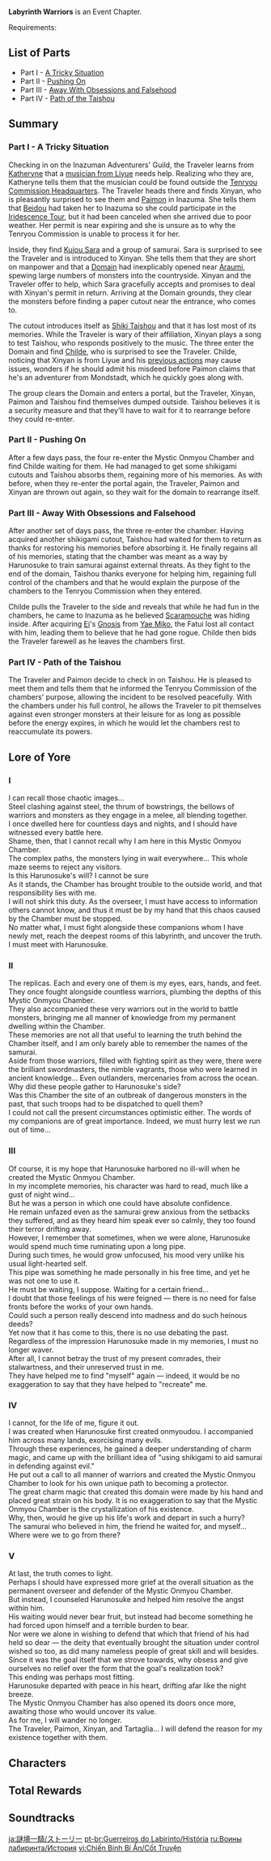 {{Event Tabs
|subpage1 = The Ominous Demesne
|subpage1name = Stage 1
|subpage2 = The Brutal Divergence
|subpage2name = Stage 2
|subpage3 = The Vengeful Wood
|subpage3name = Stage 3
|subpage4 = The Echoes of Extinction
|subpage4name = Stage 4
|subpage5 = The Rending Absolution
|subpage5name = Stage 5
}}
{{Chapter Infobox
|image           = Chapter Labyrinth Warriors.png
|type            = Story
|event_name      = Labyrinth Warriors
}}
'''Labyrinth Warriors''' is an Event Chapter.

Requirements: {{Quest|30;Omnipresence Over Mortals|display=fullSentence|requirements=1}}

==List of Parts==
* Part I - [[A Tricky Situation]]
* Part II - [[Pushing On]]
* Part III - [[Away With Obsessions and Falsehood]]
* Part IV - [[Path of the Taishou]]

==Summary==
===Part I - A Tricky Situation===
{{Main|A Tricky Situation}}
Checking in on the Inazuman Adventurers' Guild, the Traveler learns from [[Katheryne]] that a [[Xinyan|musician from Liyue]] needs help. Realizing who they are, Katheryne tells them that the musician could be found outside the [[Tenryou Commission Headquarters]]. The Traveler heads there and finds Xinyan, who is pleasantly surprised to see them and [[Paimon]] in Inazuma. She tells them that [[Beidou]] had taken her to Inazuma so she could participate in the [[Iridescence Tour]], but it had been canceled when she arrived due to poor weather. Her permit is near expiring and she is unsure as to why the Tenryou Commission is unable to process it for her.

Inside, they find [[Kujou Sara]] and a group of samurai. Sara is surprised to see the Traveler and is introduced to Xinyan. She tells them that they are short on manpower and that a [[Domains|Domain]] had inexplicably opened near [[Araumi]], spewing large numbers of monsters into the countryside. Xinyan and the Traveler offer to help, which Sara gracefully accepts and promises to deal with Xinyan's permit in return. Arriving at the Domain grounds, they clear the monsters before finding a paper cutout near the entrance, who comes to.

The cutout introduces itself as [[Shiki Taishou]] and that it has lost most of its memories. While the Traveler is wary of their affiliation, Xinyan plays a song to test Taishou, who responds positively to the music. The three enter the Domain and find [[Tartaglia|Childe]], who is surprised to see the Traveler. Childe, noticing that Xinyan is from Liyue and his [[Heart of Glaze|previous actions]] may cause issues, wonders if he should admit his misdeed before Paimon claims that he's an adventurer from Mondstadt, which he quickly goes along with.

The group clears the Domain and enters a portal, but the Traveler, Xinyan, Paimon and Taishou find themselves dumped outside. Taishou believes it is a security measure and that they'll have to wait for it to rearrange before they could re-enter.

===Part II - Pushing On===
{{Main|Pushing On}}
After a few days pass, the four re-enter the Mystic Onmyou Chamber and find Childe waiting for them. He had managed to get some shikigami cutouts and Taishou absorbs them, regaining more of his memories. As with before, when they re-enter the portal again, the Traveler, Paimon and Xinyan are thrown out again, so they wait for the domain to rearrange itself.

===Part III - Away With Obsessions and Falsehood===
{{Main|Away With Obsessions and Falsehood}}
After another set of days pass, the three re-enter the chamber. Having acquired another shikigami cutout, Taishou had waited for them to return as thanks for restoring his memories before absorbing it. He finally regains all of his memories, stating that the chamber was meant as a way by Harunosuke to train samurai against external threats. As they fight to the end of the domain, Taishou thanks everyone for helping him, regaining full control of the chambers and that he would explain the purpose of the chambers to the Tenryou Commission when they entered.

Childe pulls the Traveler to the side and reveals that while he had fun in the chambers, he came to Inazuma as he believed [[Scaramouche]] was hiding inside. After acquiring [[Ei]]'s [[Gnosis]] from [[Yae Miko]], the Fatui lost all contact with him, leading them to believe that he had gone rogue. Childe then bids the Traveler farewell as he leaves the chambers first.

===Part IV - Path of the Taishou===
{{Main|Path of the Taishou}}
The Traveler and Paimon decide to check in on Taishou. He is pleased to meet them and tells them that he informed the Tenryou Commission of the chambers' purpose, allowing the incident to be resolved peacefully. With the chambers under his full control, he allows the Traveler to pit themselves against even stronger monsters at their leisure for as long as possible before the energy expires, in which he would let the chambers rest to reaccumulate its powers.

==Lore of Yore==
===I===
I can recall those chaotic images...<br>
Steel clashing against steel, the thrum of bowstrings, the bellows of warriors and monsters as they engage in a melee, all blending together.<br>
I once dwelled here for countless days and nights, and I should have witnessed every battle here.<br>Shame, then, that I cannot recall why I am here in this Mystic Onmyou Chamber.<br>
The complex paths, the monsters lying in wait everywhere... This whole maze seems to reject any visitors.<br>Is this Harunosuke's will? I cannot be sure<br>
As it stands, the Chamber has brought trouble to the outside world, and that responsibility lies with me.<br>I will not shirk this duty. As the overseer, I must have access to information others cannot know, and thus it must be by my hand that this chaos caused by the Chamber must be stopped.<br>
No matter what, I must fight alongside these companions whom I have newly met, reach the deepest rooms of this labyrinth, and uncover the truth.<br>
I must meet with Harunosuke.

===II===
The replicas. Each and every one of them is my eyes, ears, hands, and feet.<br>
They once fought alongside countless warriors, plumbing the depths of this Mystic Onmyou Chamber.<br>
They also accompanied these very warriors out in the world to battle monsters, bringing me all manner of knowledge from my permanent dwelling within the Chamber.<br>
These memories are not all that useful to learning the truth behind the Chamber itself, and I am only barely able to remember the names of the samurai.<br>
Aside from those warriors, filled with fighting spirit as they were, there were the brilliant swordmasters, the nimble vagrants, those who were learned in ancient knowledge... Even outlanders, mercenaries from across the ocean.<br>
Why did these people gather to Harunosuke's side?<br>
Was this Chamber the site of an outbreak of dangerous monsters in the past, that such troops had to be dispatched to quell them?<br>
I could not call the present circumstances optimistic either. The words of my companions are of great importance. Indeed, we must hurry lest we run out of time...

===III===
Of course, it is my hope that Harunosuke harbored no ill-will when he created the Mystic Onmyou Chamber.<br>
In my incomplete memories, his character was hard to read, much like a gust of night wind...<br>
But he was a person in which one could have absolute confidence.<br>
He remain unfazed even as the samurai grew anxious from the setbacks they suffered, and as they heard him speak ever so calmly, they too found their terror drifting away.<br>
However, I remember that sometimes, when we were alone, Harunosuke would spend much time ruminating upon a long pipe.<br>
During such times, he would grow unfocused, his mood very unlike his usual light-hearted self.<br>
This pipe was something he made personally in his free time, and yet he was not one to use it.<br>
He must be waiting, I suppose. Waiting for a certain friend...<br>
I doubt that those feelings of his were feigned &mdash; there is no need for false fronts before the works of your own hands.<br>
Could such a person really descend into madness and do such heinous deeds?<br>
Yet now that it has come to this, there is no use debating the past.<br>
Regardless of the impression Harunosuke made in my memories, I must no longer waver.<br>
After all, I cannot betray the trust of my present comrades, their stalwartness, and their unreserved trust in me.<br>
They have helped me to find "myself" again &mdash; indeed, it would be no exaggeration to say that they have helped to "recreate" me.

===IV===
I cannot, for the life of me, figure it out.<br>
I was created when Harunosuke first created onmyoudou. I accompanied him across many lands, exorcising many evils.<br>
Through these experiences, he gained a deeper understanding of charm magic, and came up with the brilliant idea of "using shikigami to aid samurai in defending against evil."<br>
He put out a call to all manner of warriors and created the Mystic Onmyou Chamber to look for his own unique path to becoming a protector.<br>
The great charm magic that created this domain were made by his hand and placed great strain on his body. It is no exaggeration to say that the Mystic Onmyou Chamber is the crystallization of his existence.<br>
Why, then, would he give up his life's work and depart in such a hurry?<br>
The samurai who believed in him, the friend he waited for, and myself... Where were we to go from there?

===V===
At last, the truth comes to light.<br>
Perhaps I should have expressed more grief at the overall situation as the permanent overseer and defender of the Mystic Onmyou Chamber.<br>
But instead, I counseled Harunosuke and helped him resolve the angst within him.<br>
His waiting would never bear fruit, but instead had become something he had forced upon himself and a terrible burden to bear.<br>
Nor were we alone in wishing to defend that which that friend of his had held so dear &mdash; the deity that eventually brought the situation under control wished so too, as did many nameless people of great skill and will besides.<br>
Since it was the goal itself that we strove towards, why obsess and give ourselves no relief over the form that the goal's realization took?<br>
This ending was perhaps most fitting.<br>
Harunosuke departed with peace in his heart, drifting afar like the night breeze.<br>
The Mystic Onmyou Chamber has also opened its doors once more, awaiting those who would uncover its value.<br>
As for me, I will wander no longer.<br>
The Traveler, Paimon, Xinyan, and Tartaglia... I will defend the reason for my existence together with them.

==Characters==
{{Character Appearances|Labyrinth Warriors|type=Chapter}}

==Total Rewards==
{{Quest Rewards List|Labyrinth Warriors}}

==Soundtracks==
{{Soundtracks by Category Table|Labyrinth Warriors Soundtracks|type=quest}}

[[ja:謎境一騎/ストーリー]]
[[pt-br:Guerreiros do Labirinto/História]]
[[ru:Воины лабиринта/История]]
[[vi:Chiến Binh Bí Ẩn/Cốt Truyện]]